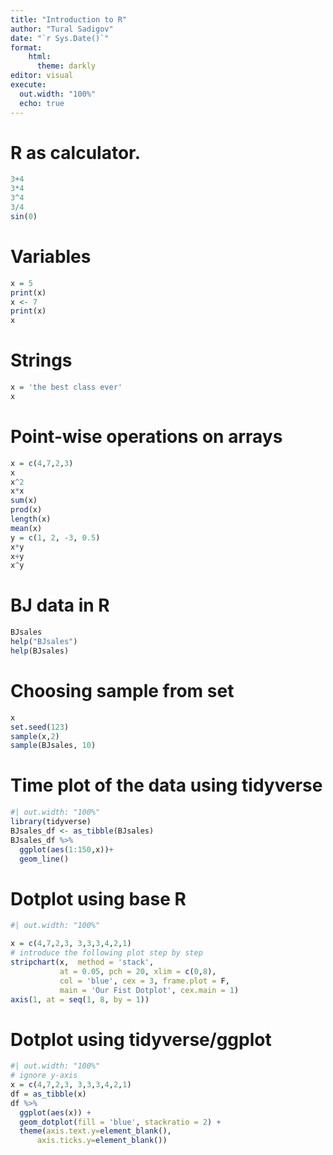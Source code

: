 ```yaml
---
title: "Introduction to R"
author: "Tural Sadigov"
date: "`r Sys.Date()`"
format: 
    html:
      theme: darkly
editor: visual
execute:
  out.width: "100%"
  echo: true
---
```


# R as calculator.

```r
3+4
3*4
3^4
3/4
sin(0)
```

# Variables

```r
x = 5
print(x)
x <- 7
print(x)
x
```

# Strings

```r
x = 'the best class ever'
x
```

# Point-wise operations on arrays

```r
x = c(4,7,2,3)
x
x^2
x*x
sum(x)
prod(x)
length(x)
mean(x)
y = c(1, 2, -3, 0.5)
x*y
x+y
x^y
```

# BJ data in R

```r
BJsales
help("BJsales")
help(BJsales)
```

# Choosing sample from set

```r
x
set.seed(123)
sample(x,2)
sample(BJsales, 10)
```

# Time plot of the data using tidyverse

```r
#| out.width: "100%"
library(tidyverse)
BJsales_df <- as_tibble(BJsales)
BJsales_df %>% 
  ggplot(aes(1:150,x))+
  geom_line()
```

# Dotplot using base R

```r
#| out.width: "100%"

x = c(4,7,2,3, 3,3,3,4,2,1)
# introduce the following plot step by step
stripchart(x,  method = 'stack', 
           at = 0.05, pch = 20, xlim = c(0,8),
           col = 'blue', cex = 3, frame.plot = F,
           main = 'Our Fist Dotplot', cex.main = 1)
axis(1, at = seq(1, 8, by = 1))
```

# Dotplot using tidyverse/ggplot

```r
#| out.width: "100%"
# ignore y-axis
x = c(4,7,2,3, 3,3,3,4,2,1)
df = as_tibble(x)
df %>% 
  ggplot(aes(x)) +
  geom_dotplot(fill = 'blue', stackratio = 2) +
  theme(axis.text.y=element_blank(),
      axis.ticks.y=element_blank())
```
